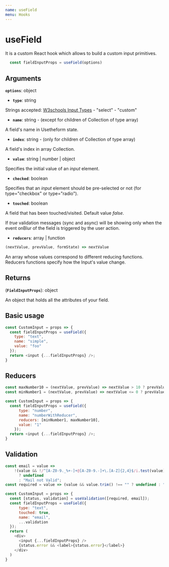 ---
name: useField
menu: Hooks
---

# useField
It is a custom React hook which allows to build a custom input primitives.

```javascript
  const fieldInputProps = useField(options)
```

## Arguments

**`options`**: object

  - **`type`**: string

  Strings accepted: [W3schools Input Types](https://www.w3schools.com/html/html_form_input_types.asp) - "select" - "custom"

  - **`name`**: string - (except for children of Collection of type array)

  A field's name in Usetheform state.

  - **`index`**: string - (only for children of Collection of type array)

  A field's index in array Collection.

  - **`value`**: string | number | object

  Specifies the initial value of an *input* element.

  - **`checked`**: boolean

  Specifies that an *input* element should be pre-selected or not (for type="checkbox" or type="radio").

  - **`touched`**: boolean

  A field that has been touched/visited. Default value *false*. 

  If *true* validation messages (sync and async) will be showing only when the event onBlur of the field is triggered by the user action.

  - **`reducers`**: array | function

  ```js
  (nextValue, prevValue, formState) => nextValue
  ```
 
  An array whose values correspond to different reducing functions.
  Reducers functions specify how the Input's value change.

## Returns

(**`FieldInputProps`**): object

An object that holds all the attributes of your field.


## Basic usage

```javascript
const CustomInput = props => {
  const fieldInputProps = useField({
    type: "text",
    name: "simple",
    value: "foo"
  });
  return <input {...fieldInputProps} />;
}
```

## Reducers

```javascript
const maxNumber10 = (nextValue, prevValue) => nextValue > 10 ? prevValue : nextValue;
const minNumber1 = (nextValue, prevValue) => nextValue <= 0 ? prevValue : nextValue;

const CustomInput = props => {
  const fieldInputProps = useField({
      type: "number",
      name: "numberWithReducer",
      reducers: [minNumber1, maxNumber10],
      value: "1"
    });
  return <input {...fieldInputProps} />;
}
```

## Validation

```javascript
const email = value =>
    !(value && !/^[A-Z0-9._%+-]+@[A-Z0-9.-]+\.[A-Z]{2,4}$/i.test(value))
      ? undefined
      : "Mail not Valid";
const required = value => (value && value.trim() !== "" ? undefined : "Required");

const CustomInput = props => {
  const [status, validation] = useValidation([required, email]);
  const fieldInputProps = useField({
      type: "text",
      touched: true,
      name: "email",
      ...validation
  });
  return (
    <div>
      <input {...fieldInputProps} />
      {status.error && <label>{status.error}</label>}
    </div>
  )
}
```
